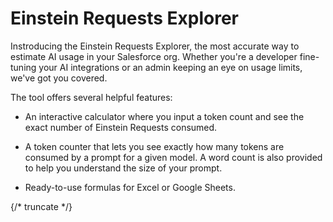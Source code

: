 
# Einstein Requests Explorer

Instroducing the Einstein Requests Explorer, the most accurate way to estimate AI usage in your Salesforce org. Whether you're a developer fine-tuning your AI integrations or an admin keeping an eye on usage limits, we've got you covered.

The tool offers several helpful features:

- An interactive calculator where you input a token count and see the exact number of Einstein Requests consumed.

- A token counter that lets you see exactly how many tokens are consumed by a prompt for a given model. A word count is also provided to help you understand the size of your prompt.

- Ready-to-use formulas for Excel or Google Sheets.

{/* truncate */}

<EinsteinRequestsCalculator />
